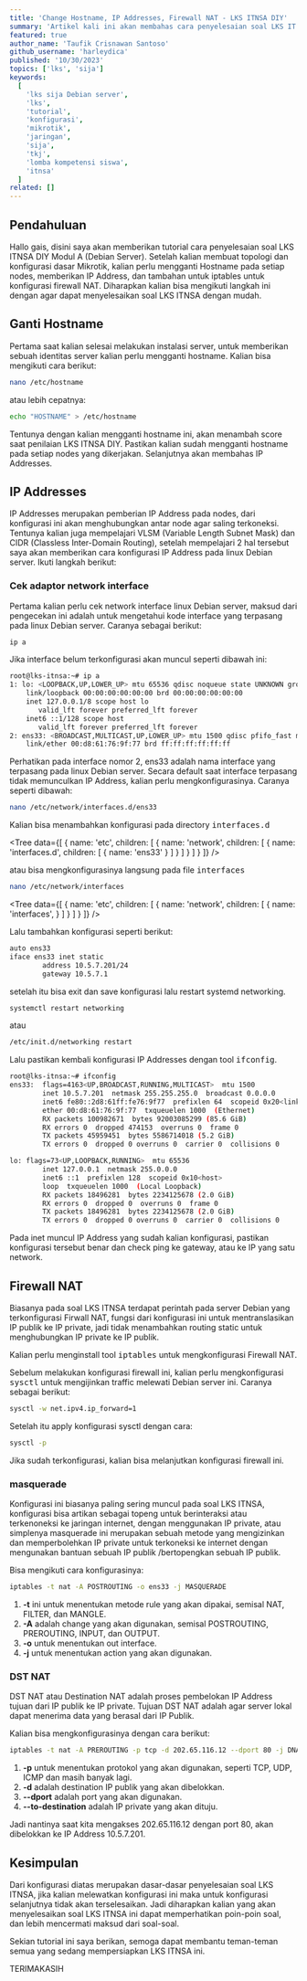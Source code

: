 ```yaml
---
title: 'Change Hostname, IP Addresses, Firewall NAT - LKS ITNSA DIY'
summary: 'Artikel kali ini akan membahas cara penyelesaian soal LKS IT Network System Administration Tingkat Provinsi Yogyakarta 2023 Modul A (Client Server) dengan mudah, bagi kalian yang ingin mencobanya simak tutorial ini sampai selesai😉'
featured: true
author_name: 'Taufik Crisnawan Santoso'
github_username: 'harleydica'
published: '10/30/2023'
topics: ['lks', 'sija']
keywords:
  [
    'lks sija Debian server',
    'lks',
    'tutorial',
    'konfigurasi',
    'mikrotik',
    'jaringan',
    'sija',
    'tkj',
    'lomba kompetensi siswa',
    'itnsa'
  ]
related: []
---
```


## Pendahuluan

Hallo gais, disini saya akan memberikan tutorial cara penyelesaian soal LKS ITNSA DIY Modul A (Debian Server). Setelah kalian membuat topologi dan konfigurasi dasar Mikrotik, kalian perlu mengganti Hostname pada setiap nodes, memberikan IP Address, dan tambahan untuk iptables untuk konfigurasi firewall NAT. Diharapkan kalian bisa mengikuti langkah ini dengan agar dapat menyelesaikan soal LKS ITNSA dengan mudah.

## Ganti Hostname

Pertama saat kalian selesai melakukan instalasi server, untuk memberikan sebuah identitas server kalian perlu mengganti hostname. Kalian bisa mengikuti cara berikut:

```bash
nano /etc/hostname
```

atau lebih cepatnya:

```bash
echo "HOSTNAME" > /etc/hostname
```

Tentunya dengan kalian mengganti hostname ini, akan menambah score saat penilaian LKS ITNSA DIY. Pastikan kalian sudah mengganti hostname pada setiap nodes yang dikerjakan. Selanjutnya akan membahas IP Addresses.

## IP Addresses

IP Addresses merupakan pemberian IP Address pada nodes, dari konfigurasi ini akan menghubungkan antar node agar saling terkoneksi. Tentunya kalian juga mempelajari VLSM (Variable Length Subnet Mask) dan CIDR (Classless Inter-Domain Routing), setelah mempelajari 2 hal tersebut saya akan memberikan cara konfigurasi IP Address pada linux Debian server. Ikuti langkah berikut: 

### Cek adaptor network interface

Pertama kalian perlu cek network interface linux Debian server, maksud dari pengecekan ini adalah untuk mengetahui kode interface yang terpasang pada linux Debian server. Caranya sebagai berikut:

```bash
ip a
```

Jika interface belum terkonfigurasi akan muncul seperti dibawah ini: 

```bash
root@lks-itnsa:~# ip a
1: lo: <LOOPBACK,UP,LOWER_UP> mtu 65536 qdisc noqueue state UNKNOWN group default qlen 1000
    link/loopback 00:00:00:00:00:00 brd 00:00:00:00:00:00
    inet 127.0.0.1/8 scope host lo
       valid_lft forever preferred_lft forever
    inet6 ::1/128 scope host 
       valid_lft forever preferred_lft forever
2: ens33: <BROADCAST,MULTICAST,UP,LOWER_UP> mtu 1500 qdisc pfifo_fast master vmbr0 state UP group default qlen 1000
    link/ether 00:d8:61:76:9f:77 brd ff:ff:ff:ff:ff:ff
```

Perhatikan pada interface nomor 2, ens33 adalah nama interface yang terpasang pada linux Debian server. Secara default saat interface terpasang tidak memunculkan IP Address, kalian perlu mengkonfigurasinya. Caranya seperti dibawah: 

```bash
nano /etc/network/interfaces.d/ens33
```

Kalian bisa menambahkan konfigurasi pada directory <Kbd>interfaces.d</Kbd>

<Tree
  data={[
    {
      name: 'etc',
      children: [
        {
          name: 'network',
          children: [
            {
              name: 'interfaces.d',
              children: [
                {
                  name: 'ens33'
                }
              ]
            }
          ]
        }
      ]
    }
  ]}
/>

atau bisa mengkonfigurasinya langsung pada file <Kbd>interfaces</Kbd>

```bash
nano /etc/network/interfaces
```

<Tree
  data={[
    {
      name: 'etc',
      children: [
        {
          name: 'network',
          children: [
            {
              name: 'interfaces',
            }
          ]
        }
      ]
    }
  ]}
/>

Lalu tambahkan konfigurasi seperti berikut: 

```bash
auto ens33
iface ens33 inet static
        address 10.5.7.201/24
        gateway 10.5.7.1
```

setelah itu bisa exit dan save konfigurasi lalu restart systemd networking.

```bash
systemctl restart networking
```

atau

```bash
/etc/init.d/networking restart
```

Lalu pastikan kembali konfigurasi IP Addresses dengan tool <Kbd>ifconfig</Kbd>.

```bash
root@lks-itnsa:~# ifconfig
ens33:  flags=4163<UP,BROADCAST,RUNNING,MULTICAST>  mtu 1500
        inet 10.5.7.201  netmask 255.255.255.0  broadcast 0.0.0.0
        inet6 fe80::2d8:61ff:fe76:9f77  prefixlen 64  scopeid 0x20<link>
        ether 00:d8:61:76:9f:77  txqueuelen 1000  (Ethernet)
        RX packets 100982671  bytes 92003085299 (85.6 GiB)
        RX errors 0  dropped 474153  overruns 0  frame 0
        TX packets 45959451  bytes 5586714018 (5.2 GiB)
        TX errors 0  dropped 0 overruns 0  carrier 0  collisions 0

lo: flags=73<UP,LOOPBACK,RUNNING>  mtu 65536
        inet 127.0.0.1  netmask 255.0.0.0
        inet6 ::1  prefixlen 128  scopeid 0x10<host>
        loop  txqueuelen 1000  (Local Loopback)
        RX packets 18496281  bytes 2234125678 (2.0 GiB)
        RX errors 0  dropped 0  overruns 0  frame 0
        TX packets 18496281  bytes 2234125678 (2.0 GiB)
        TX errors 0  dropped 0 overruns 0  carrier 0  collisions 0
```

Pada inet muncul IP Address yang sudah kalian konfigurasi, pastikan konfigurasi tersebut benar dan check ping ke gateway, atau ke IP yang satu network.

## Firewall NAT

Biasanya pada soal LKS ITNSA terdapat perintah pada server Debian yang terkonfigurasi Firwall NAT, fungsi dari konfigurasi ini untuk mentranslasikan IP publik ke IP private, jadi tidak menambahkan routing static untuk menghubungkan IP private ke IP publik. 

Kalian perlu menginstall tool <Kbd>iptables</Kbd> untuk mengkonfigurasi Firewall NAT.

Sebelum melakukan konfigurasi firewall ini, kalian perlu mengkonfigurasi <Kbd>sysctl</Kbd> untuk mengijinkan traffic melewati Debian server ini. Caranya sebagai berikut: 

```bash
sysctl -w net.ipv4.ip_forward=1
```

Setelah itu apply konfigurasi sysctl dengan cara:

```bash
sysctl -p
```

Jika sudah terkonfigurasi, kalian bisa melanjutkan konfigurasi firewall ini.

### masquerade

Konfigurasi ini biasanya paling sering muncul pada soal LKS ITNSA, konfigurasi bisa artikan sebagai topeng untuk berinteraksi atau terkenoneksi ke jaringan internet, dengan menggunakan IP private, atau simplenya masquerade ini merupakan sebuah metode yang mengizinkan dan memperbolehkan IP private untuk terkoneksi ke internet dengan mengunakan bantuan sebuah IP publik /bertopengkan sebuah IP publik.

Bisa mengikuti cara konfigurasinya:

```bash
iptables -t nat -A POSTROUTING -o ens33 -j MASQUERADE
```

1. **-t** ini untuk menentukan metode rule yang akan dipakai, semisal NAT, FILTER, dan MANGLE.
2. **-A** adalah change yang akan digunakan, semisal POSTROUTING, PREROUTING, INPUT, dan OUTPUT.
3. **-o** untuk menentukan out interface.
4. **-j** untuk menentukan action yang akan digunakan.

### DST NAT

DST NAT atau Destination NAT adalah proses pembelokan IP Address tujuan dari IP publik ke IP private. Tujuan DST NAT adalah agar server lokal dapat menerima data yang berasal dari IP Publik.

Kalian bisa mengkonfigurasinya dengan cara berikut: 

```bash
iptables -t nat -A PREROUTING -p tcp -d 202.65.116.12 --dport 80 -j DNAT --to-destination 10.5.7.201
```

1. **-p** untuk menentukan protokol yang akan digunakan, seperti TCP, UDP, ICMP dan masih banyak lagi.
2. **-d** adalah destination IP publik yang akan dibelokkan.
3. **--dport** adalah port yang akan digunakan.
4. **--to-destination** adalah IP private yang akan dituju.

Jadi nantinya saat kita mengakses 202.65.116.12 dengan port 80, akan dibelokkan ke IP Address 10.5.7.201. 

## Kesimpulan

Dari konfigurasi diatas merupakan dasar-dasar penyelesaian soal LKS ITNSA, jika kalian melewatkan konfigurasi ini maka untuk konfigurasi selanjutnya tidak akan terselesaikan. Jadi diharapkan kalian yang akan menyelesaikan soal LKS ITNSA ini dapat memperhatikan poin-poin soal, dan lebih mencermati maksud dari soal-soal.

Sekian tutorial ini saya berikan, semoga dapat membantu teman-teman semua yang sedang mempersiapkan LKS ITNSA ini.

<Callout icon='👋' type='info'>
  TERIMAKASIH
</Callout>